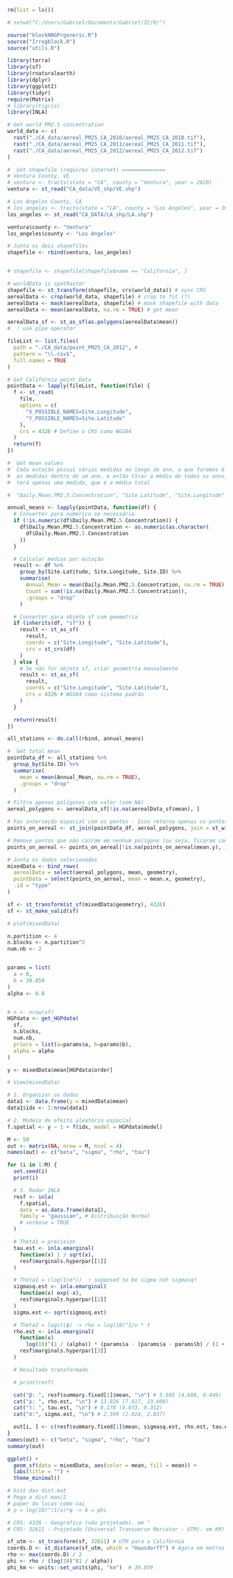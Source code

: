 ```{r imports}
rm(list = ls())

# setwd("C:/Users/Gabriel/Documents/Gabriel/IC/R/")

source("blockNNGPrgeneric.R")
source("Irregblock.R")
source("utils.R")

library(terra)
library(sf)
library(rnaturalearth)
library(dplyr)
library(ggplot2)
library(tidyr)
require(Matrix)
# library(tigris)
library(INLA)

```

```{r AEREAL-DATA cache=TRUE}
# Get world PM2.5 concentration
world_data <- c(
  rast("./CA_data/aereal_PM25_CA_2010/aereal_PM25_CA_2010.tif"),
  rast("./CA_data/aereal_PM25_CA_2011/aereal_PM25_CA_2011.tif"),
  rast("./CA_data/aereal_PM25_CA_2012/aereal_PM25_CA_2012.tif")
)

#  Get shapefile (requires internet) ==============
# Ventura County, VE
# ventura <- tracts(state = "CA", county = "Ventura", year = 2020)
ventura <- st_read("CA_data/VE_shp/VE.shp")

# Los Angeles County, CA
# los_angeles <- tracts(state = "CA", county = "Los Angeles", year = 2020)
los_angeles <- st_read("CA_DATA/LA_shp/LA.shp")

ventura$county <- "Ventura"
los_angeles$county <- "Los Angeles"

# Junta os dois shapefiles
shapefile <- rbind(ventura, los_angeles)


# shapefile <- shapefile[shapefile$name == "California", ]

# worldData is spatRaster
shapefile <- st_transform(shapefile, crs(world_data)) # sync CRS
aerealData <- crop(world_data, shapefile) # crop to fit (?)
aerealData <- mask(aerealData, shapefile) # mask shapefile with data
aerealData <- mean(aerealData, na.rm = TRUE) # get mean

aerealData_sf <- st_as_sf(as.polygons(aerealData$mean))
#  ! use pipe operator
```

```{r POINT-DATA cache=TRUE}
fileList <- list.files(
  path = "./CA_data/point_PM25_CA_2012", #
  pattern = "\\.csv$",
  full.names = TRUE
)

# Get California point Data
pointData <- lapply(fileList, function(file) {
  f <- st_read(
    file,
    options = c(
      "X_POSSIBLE_NAMES=Site.Longitude",
      "Y_POSSIBLE_NAMES=Site.Latitude"
    ),
    crs = 4326 # Define o CRS como WGS84
  )
  return(f)
})

#  Get mean values
#  Cada estação possuí várias medidas ao longo do ano, o que faremos é tirar a média de todas
#  as medidas dentro de um ano, e então tirar a média de todos os anos, assim, cada estação
#  terá apenas uma medida, que é a média total

#  "Daily.Mean.PM2.5.Concentration", "Site.Latitude", "Site.Longitude"

annual_means <- lapply(pointData, function(df) {
  # Converter para numérico se necessário
  if (!is.numeric(df$Daily.Mean.PM2.5.Concentration)) {
    df$Daily.Mean.PM2.5.Concentration <- as.numeric(as.character(
      df$Daily.Mean.PM2.5.Concentration
    ))
  }

  # Calcular médias por estação
  result <- df %>%
    group_by(Site.Latitude, Site.Longitude, Site.ID) %>%
    summarise(
      Annual_Mean = mean(Daily.Mean.PM2.5.Concentration, na.rm = TRUE),
      Count = sum(!is.na(Daily.Mean.PM2.5.Concentration)),
      .groups = "drop"
    )

  # Converter para objeto sf com geometria
  if (inherits(df, "sf")) {
    result <- st_as_sf(
      result,
      coords = c("Site.Longitude", "Site.Latitude"),
      crs = st_crs(df)
    )
  } else {
    # Se não for objeto sf, criar geometria manualmente
    result <- st_as_sf(
      result,
      coords = c("Site.Longitude", "Site.Latitude"),
      crs = 4326 # WGS84 como sistema padrão
    )
  }

  return(result)
})

all_stations <- do.call(rbind, annual_means)

#  Get total mean
pointData_df <- all_stations %>%
  group_by(Site.ID) %>%
  summarise(
    mean = mean(Annual_Mean, na.rm = TRUE),
    .groups = "drop"
  )
```

```{r Join-spatial-data}
# Filtra apenas polígonos com valor (sem NA)
aereal_polygons <- aerealData_sf[!is.na(aerealData_sf$mean), ]

# Faz interseção espacial com os pontos - Isso retorna apenas os pontos que estão dentro de algum polígono válido
points_on_aereal <- st_join(pointData_df, aereal_polygons, join = st_within)

# Remove pontos que não caíram em nenhum polígono (ou seja, ficaram com NA no join)
points_on_aereal <- points_on_aereal[!is.na(points_on_aereal$mean.y), ]

# Junta os dados selecionados
mixedData <- bind_rows(
  aerealData = select(aereal_polygons, mean, geometry),
  pointData = select(points_on_aereal, mean = mean.x, geometry),
  .id = "type"
)

sf <- st_transform(st_sf(mixedData$geometry), 4326)
sf <- st_make_valid(sf)

# plot(mixedData)
```

```{r Get-model cache=TRUE}
n.partition <- 4
n.blocks <- n.partition^2
num.nb <- 2


params = list(
  a = 0,
  b = 39.859
)
alpha <- 0.8


# n <- nrow(sf)
HGPdata <- get_HGPdata(
  sf,
  n.blocks,
  num.nb,
  priors = list(a=params$a, b=params$b),
  alpha = alpha
)

y <- mixedData$mean[HGPdata$order]

# View(mixedData)
```

```{r Run-INLA cache=TRUE}
# 1. Organizar os dados
data1 <- data.frame(y = mixedData$mean)
data1$idx <- 1:nrow(data1)

# 2. Modelo de efeito aleatório espacial
f.spatial <- y ~ 1 + f(idx, model = HGPdata$model)

M <- 50
out <- matrix(NA, nrow = M, ncol = 4)
names(out) <- c("beta", "sigma", "rho", "tau")

for (i in 1:M) {
  set.seed(i)
  print(i)

  # 3. Rodar INLA
  resf <- inla(
    f.spatial,
    data = as.data.frame(data1),
    family = "gaussian", # Distribuição Normal
    # verbose = TRUE
  )

  # Theta1 = precision
  tau.est <- inla.emarginal(
    function(x) 1 / sqrt(x),
    resf$marginals.hyperpar[[1]]
  )

  # Theta1 = (log(1/σ²))  ! supposed to be sigma not sigmasq?
  sigmasq.est <- inla.emarginal(
    function(x) exp(-x),
    resf$marginals.hyperpar[[2]]
  )
  sigma.est <- sqrt(sigmasq.est)

  # Theta2 = logit(ϕ) -> rho = log(10)^1/ν * τ
  rho.est <- inla.emarginal(
    function(x)
      log(10)^(1 / (alpha)) * (params$a - (params$a - params$b) / (1 + exp(x))),
    resf$marginals.hyperpar[[3]]
  )

  # Resultado transformado

  # print(resf)

  cat("β: ", resf$summary.fixed[1]$mean, "\n") # 5.605 (4.688, 6.449)
  cat("ρ: ", rho.est, "\n") # 13.826 (7.817, 23.608)
  cat("τ: ", tau.est, "\n") # 0.178 (0.073, 0.312)
  cat("σ:", sigma.est, "\n") # 2.399 (2.024, 2.837)

  out[i, ] <- c(resf$summary.fixed[1]$mean, sigmasq.est, rho.est, tau.est)
}
names(out) <- c("beta", "sigma", "rho", "tau")
summary(out)
```

```{r Plot-mixed-data}
ggplot() +
  geom_sf(data = mixedData, aes(color = mean, fill = mean)) +
  labs(title = "") +
  theme_minimal()
```

```{r}
# hist das dist.mat
# Pega a dist max/2
# paper do lucas como vai
# ρ = log(10)^(1/ν)*φ -> b = phi

# CRS: 4326 - Geográfico (não projetado). em °
# CRS: 32611 - Projetado (Universal Transverse Mercator - UTM). em KM!

sf_utm <- st_transform(sf, 32611) # UTM para a Califórnia
coords.D <- st_distance(sf_utm, which = "Hausdorff") # Agora em metros
rho <- max(coords.D) / 2
phi <- rho / (log(10)^(1 / alpha))
phi_km <- units::set_units(phi, "km")  # 39.859
```
